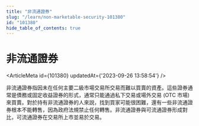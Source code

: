 ```yaml
---
title: "非流通證券"
slug: "/learn/non-marketable-security-101380"
id: "101380"
hide_table_of_contents: true
---
```



# 非流通證券

<ArticleMeta id={101380} updatedAt={'2023-09-26 13:58:54'} />
<div className='border-solid border-b border-t-0 my-4 border-[var(--ifm-color-gray-300)]' />

非流通證券指因未在任何主要二級市場交易所交易而難以買賣的資產。這些證券通常是債務或固定收益證券的形式，通常只能通過私下交易或場外交易 (OTC 市場) 來買賣。對於持有非流通證券的人來説，找到買家可能很困難，還有一些非流通證券根本不能轉售，因為政府法規禁止任何轉售。非流通證券與可流通證券形成對比，可流通證券在交易所上市並易於交易。
